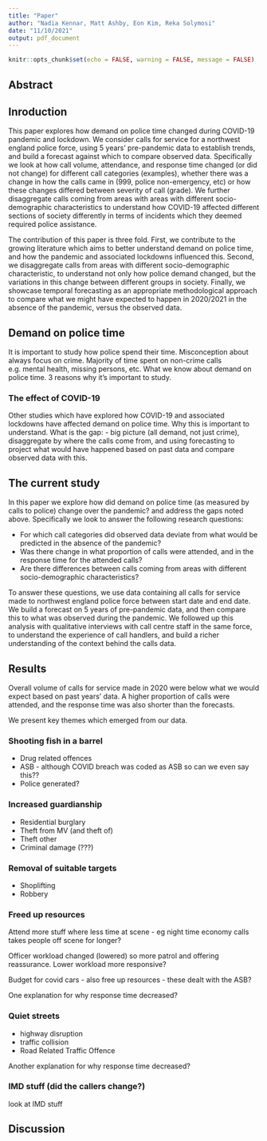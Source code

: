 ```yaml
---
title: "Paper"
author: "Nadia Kennar, Matt Ashby, Eon Kim, Reka Solymosi"
date: "11/10/2021"
output: pdf_document
---
```


```r
knitr::opts_chunk$set(echo = FALSE, warning = FALSE, message = FALSE)
```

## Abstract


## Inroduction

This paper explores how demand on police time changed during COVID-19 pandemic and lockdown. We consider calls for service for a northwest england police force, using 5 years' pre-pandemic data to establish trends, and build a forecast against which to compare observed data. Specifically we look at how call volume, attendance, and response time changed (or did not change) for different call categories (examples), whether there was a change in how the calls came in (999, police non-emergency, etc) or how these changes differed between severity of call (grade). We further disaggregate calls coming from areas with areas with different socio-demographic characteristics to understand how COVID-19 affected different sections of society differently in terms of incidents which they deemed required police assistance. 

The contribution of this paper is three fold. First, we contribute to the growing literature which aims to better understand demand on police time, and how the pandemic and associated lockdowns influenced this. Second, we disaggregate calls from areas with different socio-demographic characteristic, to understand not only how police demand changed, but the variations in this change between different groups in society. Finally, we showcase temporal forecasting as an appropriate methodological approach to compare what we might have expected to happen in 2020/2021 in the absence of the pandemic, versus the observed data. 

## Demand on police time

It is important to study how police spend their time. Misconception about always focus on crime. Majority of time spent on non-crime calls e.g. mental health, missing persons, etc. What we know about demand on police time. 3 reasons why it's important to study. 

### The effect of COVID-19

Other studies which have explored how COVID-19 and associated lockdowns have affected demand on police time. Why this is important to understand. What is the gap: - big picture (all demand, not just crime), disaggregate by where the calls come from, and using forecasting to project what would have happened based on past data and compare observed data with this. 

## The current study

In this paper we explore how did demand on police time (as measured by calls to police) change over the pandemic? and address the gaps noted above. Specifically we look to answer the following research questions: 

- For which call categories did observed data deviate from what would be predicted in the absence of the pandemic?
- Was there change in what proportion of calls were attended, and in the response time for the attended calls?
- Are there differences between calls coming from areas with different socio-demographic characteristics? 

To answer these questions, we use data containing all calls for service made to northwest england police force between start date and end date. We build a forecast on 5 years of pre-pandemic data, and then compare this to what was observed during the pandemic. We followed up this analysis with qualitative interviews with call centre staff in the same force, to understand the experience of call handlers, and build a richer understanding of the context behind the calls data. 

## Results

Overall volume of calls for service made in 2020 were below what we would expect based on past years' data. A higher proportion of calls were attended, and the response time was also shorter than the forecasts.  

We present key themes which emerged from our data. 

### Shooting fish in a barrel

- Drug related offences
- ASB - although COVID breach was coded as ASB so can we even say this??
- Police generated?

### Increased guardianship 

- Residential burglary
- Theft from MV (and theft of)
- Theft other 
- Criminal damage (???)

### Removal of suitable targets

- Shoplifting
- Robbery

### Freed up resources

Attend more stuff where less time at scene - eg night time economy calls takes people off scene for longer?

Officer workload changed (lowered) so more patrol and offering reassurance. Lower workload more responsive?

Budget for covid cars - also free up resources - these dealt with the ASB?

One explanation for why response time decreased?


### Quiet streets

- highway disruption
- traffic collision
- Road Related Traffic Offence

Another explanation for why response time decreased?

### IMD stuff (did the callers change?)


look at IMD stuff


## Discussion




